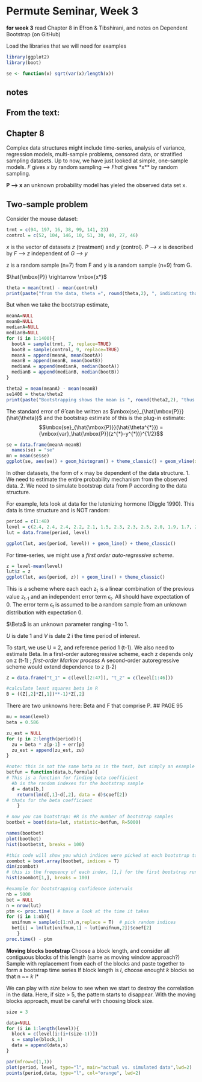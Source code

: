Permute Seminar, Week 3
========================================================
**for week 3** read Chapter 8 in Efron & Tibshirani, and notes on Dependent Bootstrap (on GitHub)

Load the libraries that we will need for examples
```r
library(ggplot2)
library(boot)

se <- function(x) sqrt(var(x)/length(x))
```

**notes**
---------


**From the text:**
--------------------
Chapter 8
----------

Complex data structures might include time-series, analysis of variance, regression models, multi-sample problems, censored data, or stratified sampling datasets.
Up to now, we have just looked at simple, one-sample models.
*F* gives *x* by random sampling --> *Fhat* gives *x** by random sampling.

**P --> x** an unknown probability model has yieled the observed data set x.

Two-sample problem
---------------------
Consider the mouse dataset:
```r
trmt = c(94, 197, 16, 38, 99, 141, 23)
control = c(52, 104, 146, 10, 51, 30, 40, 27, 46)
```

*x* is the vector of datasets *z* (treatment) and *y* (control).
*P --> x* is described by *F --> z* independent of *G --> y*

z is a random sample (n=7) from F and y is a random sample (n=9) from G.

$\hat{\mbox{P}} \rightarrow \mbox{x*}$

```r
theta = mean(trmt) - mean(control)
print(paste("from the data, theta =", round(theta,2), ", indicating that the treatment works"))
```

But when we take the bootstrap estimate,
```r
meanA=NULL
meanB=NULL
medianA=NULL
medianB=NULL
for (i in 1:1400){
  bootA = sample(trmt, 7, replace=TRUE)
  bootB = sample(control, 9, replace=TRUE)
  meanA = append(meanA, mean(bootA))
  meanB = append(meanB, mean(bootB))
  medianA = append(medianA, median(bootA))
  medianB = append(medianB, median(bootB))
}

theta2 = mean(meanA) - mean(meanB)
se1400 = theta/theta2
print(paste("Bootstrapping shows the mean is ", round(theta2,2), "thus the value is only", round(se1400, 2), "standard errors from zero, and thus NOT strong evidence that the treatment works."))
```

The standard error of $\hat{\theta}$ can be written as $\mbox{se}_{\hat{\mbox{P}}}(\hat{\theta})$ and the bootstrap estimate of this is the plug-in estimate:
 $$\mbox{se}_{\hat{\mbox{P}}}(\hat{\theta^{*}}) = {\mbox{var}_\hat{\mbox{P}}(z^{*}-y^{*})}^{1/2}$$
 
```r
se = data.frame(meanA-meanB)
  names(se) = "se"
mn = mean(se$se)
ggplot(se, aes(se)) + geom_histogram() + theme_classic() + geom_vline(xintercept=mn, col="indianred", size=2)
```


In other datasets, the form of x may be dependent of the data structure. 
1. We need to estimate the entire probability mechanism from the observed data.
2. We need to simulate bootstrap data from P according to the data structure.

For example, lets look at data for the lutenizing hormone (Diggle 1990). This data is time structure and is NOT random:
```r
period = c(1:48)
level = c(2.4, 2.4, 2.4, 2.2, 2.1, 1.5, 2.3, 2.3, 2.5, 2.0, 1.9, 1.7, 2.2, 1.8, 3.2, 3.2, 2.7, 2.2, 2.2, 1.9, 1.9, 1.8, 2.7, 3.0, 2.3, 2.0, 2.0, 2.9, 2.9, 2.7, 2.7, 2.3, 2.6, 2.4, 1.8, 1.7, 1.4, 1.4, 2.1, 3.3, 3.5, 3.5, 3.1, 2.6, 2.1, 3.4, 3.0, 2.9)
lut = data.frame(period, level)

ggplot(lut, aes(period, level)) + geom_line() + theme_classic()
```

For time-series, we might use a *first order auto-regressive scheme*. 
```r
z = level-mean(level)
lut$z = z
ggplot(lut, aes(period, z)) + geom_line() + theme_classic()
```

This is a scheme where each each $\mbox{z}_\mbox{t}$ is a linear combination of the previous value $\mbox{z}_\mbox{t-1}$ and an independent error term $\epsilon_\mbox{t}$. All should have expectation of 0. The error term $\epsilon_\mbox{t}$ is assumed to be a random sample from an unknown distribution with expectation 0.

$\Beta$ is an unknown parameter ranging -1 to 1.

*U* is date 1 and *V* is date 2 i the time period of interest.

To start, we use U = 2, and reference period 1 (t-1). We also need to estimate Beta.
In a first-order autoregressive scheme, each z depends only on z (t-1) ; *first-order Markov process*
A second-order autoregressive scheme would extend dependence to z (t-2)

```r
Z = data.frame("t_1" = c(level[2:47]), "t_2" = c(level[1:46]))

#calculate least squares beta in R
B = ((Z[,2]*Z[,1])**-1)*Z[,2]
```

There are two unknowns here: Beta and F that comprise P.  ## PAGE 95
```r
mu = mean(level)
beta = 0.586

zu_est = NULL
for (p in 2:length(period)){
  zu = beta * z[p-1] + err[p]
  zu_est = append(zu_est, zu)
}
```

```r
#note: this is not the same beta as in the text, but simply an example for using function boot
betfun = function(data,b,formula){  
# This is a function for finding beta coefficient
  #b is the random indexes for the bootstrap sample
  d = data[b,] 
	return(lm(d[,1]~d[,2], data = d)$coef[2])  
# thats for the beta coefficient
	}

# now you can bootstrap: #R is the number of bootstrap samples
bootbet = boot(data=lut, statistic=betfun, R=5000) 

names(bootbet)
plot(bootbet)
hist(bootbet$t, breaks = 100)

#this code will show you which indices were picked at each bootstrap take:
zoombot = boot.array(bootbet, indices = T)
dim(zoombot)
# this is the frequency of each index, [1,] for the first bootstrap run
hist(zoombot[1,], breaks = 100) 

#example for bootstrapping confidence intervals
nb = 5000
bet = NULL
n = nrow(lut)
ptm <- proc.time() # have a look at the time it takes
for (i in 1:nb){
  unifnum = sample(c(1:n),n,replace = T)  # pick random indices
  bet[i] = lm(lut[unifnum,1] ~ lut[unifnum,2])$coef[2]
	}
proc.time() - ptm
```


**Moving blocks bootstrap**
Choose a block length, and consider all contiguous blocks of this length (same as moving window approach?)
Sample with replacement from each of the blocks and paste together to form a bootstrap time series
If block length is *l*, choose enought *k* blocks so that n ~= *k * l*

We can play with *size* below to see when we start to destroy the correlation in the data. Here, if size > 5, the pattern starts to disappear. With the moving blocks approach, must be careful with choosing block size.
```r
size = 3

data=NULL
for (i in 1:length(level)){
  block = c(level[i:(i+(size-1))])
  s = sample(block,1)
  data = append(data,s)
}

par(mfrow=c(1,1))
plot(period, level, type="l", main="actual vs. simulated data",lwd=2)
points(period,data, type="l", col="orange", lwd=2)
```
